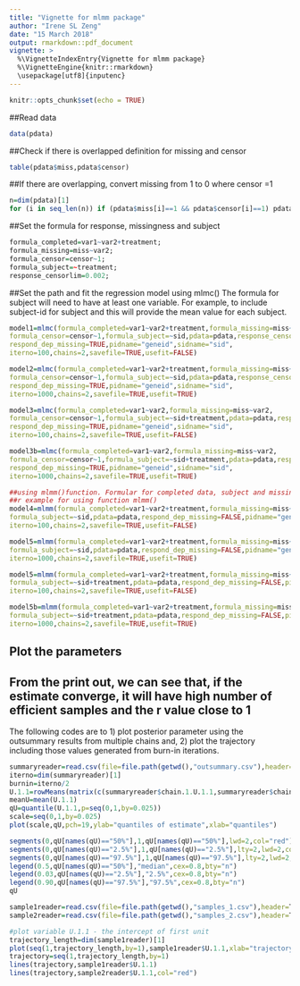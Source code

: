 ```yaml
---
title: "Vignette for mlmm package"
author: "Irene SL Zeng"
date: "15 March 2018"
output: rmarkdown::pdf_document
vignette: >
  %\VignetteIndexEntry{Vignette for mlmm package}
  %\VignetteEngine{knitr::rmarkdown}
  \usepackage[utf8]{inputenc}
---
```


```r
knitr::opts_chunk$set(echo = TRUE)
```
##Read data
```r
data(pdata)
```

##Check if there is overlapped definition for missing and censor
```r
table(pdata$miss,pdata$censor)
```

##If there are overlapping, convert missing from 1 to 0 where censor =1
```r
n=dim(pdata)[1]
for (i in seq_len(n)) if (pdata$miss[i]==1 && pdata$censor[i]==1) pdata$miss[i]=0
```

##Set the formula for response, missingness and subject
```r
formula_completed=var1~var2+treatment;
formula_missing=miss~var2;
formula_censor=censor~1;
formula_subject=~treatment;
response_censorlim=0.002;
```

##Set the path and fit the regression model using mlmc()
The formula for subject will need to have at least one variable. For example, to include subject-id for subject and this will provide the mean value for each subject. 
```r
model1=mlmc(formula_completed=var1~var2+treatment,formula_missing=miss~var2,
formula_censor=censor~1,formula_subject=~sid,pdata=pdata,response_censorlim=0.002,
respond_dep_missing=TRUE,pidname="geneid",sidname="sid",
iterno=100,chains=2,savefile=TRUE,usefit=FALSE)

model2=mlmc(formula_completed=var1~var2+treatment,formula_missing=miss~var2,
formula_censor=censor~1,formula_subject=~sid,pdata=pdata,response_censorlim=0.002,
respond_dep_missing=TRUE,pidname="geneid",sidname="sid",
iterno=1000,chains=2,savefile=TRUE,usefit=TRUE)

model3=mlmc(formula_completed=var1~var2,formula_missing=miss~var2,
formula_censor=censor~1,formula_subject=~sid+treatment,pdata=pdata,response_censorlim=0.002,
respond_dep_missing=TRUE,pidname="geneid",sidname="sid",
iterno=100,chains=2,savefile=TRUE,usefit=FALSE)

model3b=mlmc(formula_completed=var1~var2,formula_missing=miss~var2,
formula_censor=censor~1,formula_subject=~sid+treatment,pdata=pdata,response_censorlim=0.002,
respond_dep_missing=TRUE,pidname="geneid",sidname="sid",
iterno=1000,chains=2,savefile=TRUE,usefit=TRUE)

##using mlmm()function. Formular for completed data, subject and missingness requires at least one variable
##r example for using function mlmm()
model4=mlmm(formula_completed=var1~var2+treatment,formula_missing=miss~var2,
formula_subject=~sid,pdata=pdata,respond_dep_missing=FALSE,pidname="geneid",sidname="sid",
iterno=100,chains=2,savefile=TRUE,usefit=FALSE)

model5=mlmm(formula_completed=var1~var2+treatment,formula_missing=miss~var2,
formula_subject=~sid,pdata=pdata,respond_dep_missing=FALSE,pidname="geneid",sidname="sid",
iterno=1000,chains=2,savefile=TRUE,usefit=TRUE)

model5=mlmm(formula_completed=var1~var2+treatment,formula_missing=miss~var2,
formula_subject=~sid+treatment,pdata=pdata,respond_dep_missing=FALSE,pidname="geneid",sidname="sid",
iterno=100,chains=2,savefile=TRUE,usefit=FALSE)

model5b=mlmm(formula_completed=var1~var2+treatment,formula_missing=miss~var2,
formula_subject=~sid+treatment,pdata=pdata,respond_dep_missing=FALSE,pidname="geneid",sidname="sid",
iterno=1000,chains=2,savefile=TRUE,usefit=TRUE)

```

## Plot the parameters
## From the print out, we can see that, if the estimate converge, it will have high number of efficient samples and the r value close to 1 
The following codes are to 
1) plot posterior parameter using the outsummary results from multiple chains and, 
2) plot the trajectory including those values generated from burn-in iterations.

```r
summaryreader=read.csv(file=file.path(getwd(),"outsummary.csv"),header=T,sep=",",skip=0)
iterno=dim(summaryreader)[1]
burnin=iterno/2
U.1.1=rowMeans(matrix(c(summaryreader$chain.1.U.1.1,summaryreader$chain.2.U.1.1),nrow=iterno,ncol=2))[burnin:iterno]
meanU=mean(U.1.1)
qU=quantile(U.1.1,p=seq(0,1,by=0.025))
scale=seq(0,1,by=0.025)
plot(scale,qU,pch=19,ylab="quantiles of estimate",xlab="quantiles")

segments(0,qU[names(qU)=="50%"],1,qU[names(qU)=="50%"],lwd=2,col="red")
segments(0,qU[names(qU)=="2.5%"],1,qU[names(qU)=="2.5%"],lty=2,lwd=2,col="red")
segments(0,qU[names(qU)=="97.5%"],1,qU[names(qU)=="97.5%"],lty=2,lwd=2,col="red")
legend(0.5,qU[names(qU)=="50%"],"median",cex=0.8,bty="n")
legend(0.03,qU[names(qU)=="2.5%"],"2.5%",cex=0.8,bty="n")
legend(0.90,qU[names(qU)=="97.5%"],"97.5%",cex=0.8,bty="n")
qU
```

```r
sample1reader=read.csv(file=file.path(getwd(),"samples_1.csv"),header=T,sep=",",skip=25)
sample2reader=read.csv(file=file.path(getwd(),"samples_2.csv"),header=T,sep=",",skip=25)

#plot variable U.1.1 - the intercept of first unit
trajectory_length=dim(sample1reader)[1]
plot(seq(1,trajectory_length,by=1),sample1reader$U.1.1,xlab="trajectory number",ylab="U.1.1",type="n",ylim=c(min(sample1reader$U.1.1,sample2reader$U.1.1,na.rm=TRUE),max(sample1reader$U.1.1,sample2reader$U.1.1,na.rm=TRUE)))
trajectory=seq(1,trajectory_length,by=1)
lines(trajectory,sample1reader$U.1.1)
lines(trajectory,sample2reader$U.1.1,col="red")
```


